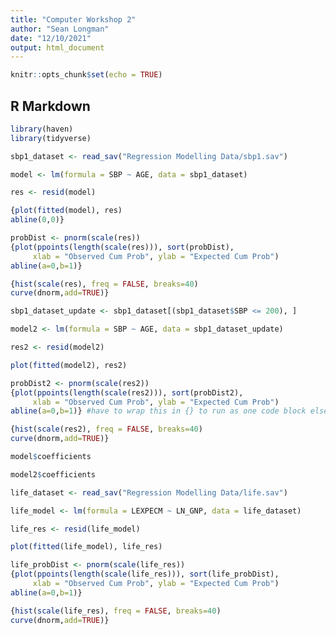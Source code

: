 ```yaml
---
title: "Computer Workshop 2"
author: "Sean Longman"
date: "12/10/2021"
output: html_document
---
```


```r
knitr::opts_chunk$set(echo = TRUE)
```

## R Markdown


```r
library(haven)
library(tidyverse)
```


```r
sbp1_dataset <- read_sav("Regression Modelling Data/sbp1.sav")
```

```r
model <- lm(formula = SBP ~ AGE, data = sbp1_dataset)
```

```r
res <- resid(model)
```

```r
{plot(fitted(model), res)
abline(0,0)}
```

```r
probDist <- pnorm(scale(res))
{plot(ppoints(length(scale(res))), sort(probDist),
     xlab = "Observed Cum Prob", ylab = "Expected Cum Prob")
abline(a=0,b=1)}
```

```r
{hist(scale(res), freq = FALSE, breaks=40)
curve(dnorm,add=TRUE)}
```

```r
sbp1_dataset_update <- sbp1_dataset[(sbp1_dataset$SBP <= 200), ]
```


```r
model2 <- lm(formula = SBP ~ AGE, data = sbp1_dataset_update)
```

```r
res2 <- resid(model2)
```

```r
plot(fitted(model2), res2)
```

```r
probDist2 <- pnorm(scale(res2))
{plot(ppoints(length(scale(res2))), sort(probDist2),
     xlab = "Observed Cum Prob", ylab = "Expected Cum Prob")
abline(a=0,b=1)} #have to wrap this in {} to run as one code block else you get an error - damn markdown files
```

```r
{hist(scale(res2), freq = FALSE, breaks=40)
curve(dnorm,add=TRUE)}
```
```r
model$coefficients
```
```r
model2$coefficients
```

```r
life_dataset <- read_sav("Regression Modelling Data/life.sav")
```

```r
life_model <- lm(formula = LEXPECM ~ LN_GNP, data = life_dataset)
```

```r
life_res <- resid(life_model)
```

```r
plot(fitted(life_model), life_res)
```
```r
life_probDist <- pnorm(scale(life_res))
{plot(ppoints(length(scale(life_res))), sort(life_probDist),
     xlab = "Observed Cum Prob", ylab = "Expected Cum Prob")
abline(a=0,b=1)}
```

```r
{hist(scale(life_res), freq = FALSE, breaks=40)
curve(dnorm,add=TRUE)}
```